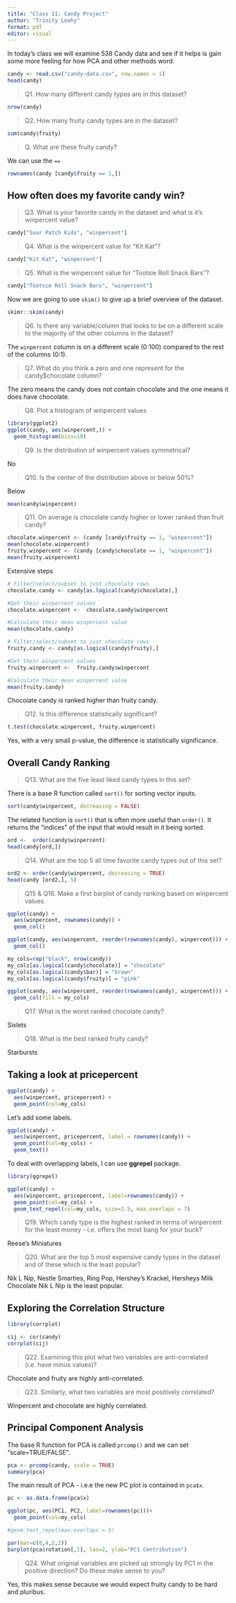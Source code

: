 ```yaml
---
title: "Class 11: Candy Project"
author: "Trinity Leahy"
format: pdf
editor: visual
---
```


In today's class we will examine 538 Candy data and see if it helps is gain some more feeling for how PCA and other methods word.

```r
candy <- read.csv("candy-data.csv", row.names = 1)
head(candy)
```

> Q1. How many different candy types are in this dataset?

```r
nrow(candy)
```

> Q2. How many fruity candy types are in the dataset?

```r
sum(candy$fruity)
```

> Q. What are these fruity candy?

We can use the `==`

```r
rownames(candy [candy$fruity == 1,])
```

## How often does my favorite candy win?

> Q3. What is your favorite candy in the dataset and what is it's winpercent value?

```r
candy["Sour Patch Kids", "winpercent"]
```

> Q4. What is the winpercent value for "Kit Kat"?

```r
candy["Kit Kat", "winpercent"]
```

> Q5. What is the winpercent value for "Tootsie Roll Snack Bars"?

```r
candy["Tootsie Roll Snack Bars", "winpercent"]
```

Now we are going to use `skim()` to give up a brief overview of the dataset.

```r
skimr::skim(candy)
```

> Q6. Is there any variable/column that looks to be on a different scale to the majority of the other columns in the dataset?

The `winpercent` column is on a different scale (0:100) compared to the rest of the columns (0:1).

> Q7. What do you think a zero and one represent for the candy\$chocolate column?

The zero means the candy does not contain chocolate and the one means it does have chocolate.

> Q8. Plot a histogram of winpercent values

```r
library(ggplot2)
ggplot(candy, aes(winpercent,)) +
  geom_histogram(bins=10)
```

> Q9. Is the distribution of winpercent values symmetrical?

No

> Q10. Is the center of the distribution above or below 50%?

Below

```r
mean(candy$winpercent)
```

> Q11. On average is chocolate candy higher or lower ranked than fruit candy?

```r
chocolate.winpercent <- (candy [candy$fruity == 1, "winpercent"])
mean(chocolate.winpercent)
fruity.winpercent <- (candy [candy$chocolate == 1, "winpercent"])
mean(fruity.winpercent)
```

Extensive steps

```r
# Filter/select/subset to just chocolate rows
chocolate.candy <- candy[as.logical(candy$chocolate),]

#Get their winpercent values
chocolate.winpercent <-  chocolate.candy$winpercent

#Calculate their mean winpercent value
mean(chocolate.candy)
```

```r
# Filter/select/subset to just chocolate rows
fruity.candy <- candy[as.logical(candy$fruity),]

#Get their winpercent values
fruity.winpercent <-  fruity.candy$winpercent

#Calculate their mean winpercent value
mean(fruity.candy)
```

Chocolate candy is ranked higher than fruity candy.

> Q12. Is this difference statistically significant?

```r
t.test(chocolate.winpercent, fruity.winpercent)
```

Yes, with a very small p-value, the difference is statistically significance.

## Overall Candy Ranking


> Q13. What are the five least liked candy types in this set?

There is a base R function called `sort()` for sorting vector inputs.

```r
sort(candy$winpercent, decreasing = FALSE)
```

The related function is `sort()` that is often more useful than `order()`. It returns the "indices" of the input that would result in it being sorted.

```r
ord <-  order(candy$winpercent)
head(candy[ord,])
```

> Q14. What are the top 5 all time favorite candy types out of this set?

```r
ord2 <- order(candy$winpercent, decreasing = TRUE)
head(candy [ord2,], 5)
```

> Q15 & Q16. Make a first barplot of candy ranking based on winpercent values.

```r
ggplot(candy) +
  aes(winpercent, rownames(candy)) +
  geom_col()
```

```r
ggplot(candy, aes(winpercent, reorder(rownames(candy), winpercent))) +
  geom_col()
```

```r
my_cols=rep("black", nrow(candy))
my_cols[as.logical(candy$chocolate)] = "chocolate"
my_cols[as.logical(candy$bar)] = "brown"
my_cols[as.logical(candy$fruity)] = "pink"
```

```r
ggplot(candy, aes(winpercent, reorder(rownames(candy), winpercent))) +
  geom_col(fill = my_cols)
```
> Q17. What is the worst ranked chocolate candy?

Sixlets

> Q18. What is the best ranked fruity candy?

Starbursts

## Taking a look at pricepercent

```r
ggplot(candy) +
  aes(winpercent, pricepercent) +
  geom_point(col=my_cols)
```

Let's add some labels.

```r
ggplot(candy) +
  aes(winpercent, pricepercent, label = rownames(candy)) +
  geom_point(col=my_cols) +
  geom_text()
```

To deal with overlapping labels, I can use **ggrepel** package.

```r
library(ggrepel)

ggplot(candy) +
  aes(winpercent, pricepercent, label=rownames(candy)) +
  geom_point(col=my_cols) + 
  geom_text_repel(col=my_cols, size=2.5, max.overlaps = 7)
```


> Q19. Which candy type is the highest ranked in terms of winpercent for the least money - i.e. offers the most bang for your buck?

Reese's Miniatures

> Q20. What are the top 5 most expensive candy types in the dataset and of these which is the least popular?

Nik L Nip, Nestle Smarties, Ring Pop, Hershey's Krackel, Hersheys Milk Chocolate
Nik L Nip is the least popular.

## Exploring the Correlation Structure

```r
library(corrplot)

cij <- cor(candy)
corrplot(cij)
```

> Q22. Examining this plot what two variables are anti-correlated (i.e. have minus values)?

Chocolate and fruity are highly anti-correlated.

> Q23. Similarly, what two variables are most positively correlated?

Winpercent and chocolate are highly correlated.

## Principal Component Analysis

The base R function for PCA is called `prcomp()` and we can set "scale=TRUE/FALSE".

```r
pca <- prcomp(candy, scale = TRUE)
summary(pca)
```

The main result of PCA - i.e.e the new PC plot is contained in `pca$x`.

```r
pc <- as.data.frame(pca$x)

ggplot(pc, aes(PC1, PC2, label=rownames(pc)))+ 
  geom_point(col=my_cols)

#geom_text_repel(max.overlaps = 5)
```
```r
par(mar=c(8,4,2,2))
barplot(pca$rotation[,1], las=2, ylab="PC1 Contribution")
```

> Q24. What original variables are picked up strongly by PC1 in the positive direction? Do these make sense to you?

Yes, this makes sense because we would expect fruity candy to be hard and pluribus.
